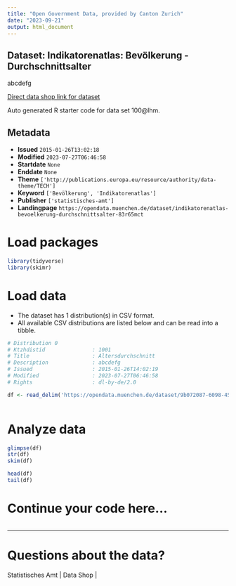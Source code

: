 ```yaml
---
title: "Open Government Data, provided by Canton Zurich"
date: "2023-09-21"
output: html_document
---
```


## Dataset: Indikatorenatlas: Bevölkerung - Durchschnittsalter

abcdefg

[Direct data shop link for dataset](XYZ100@lhm)

Auto generated R starter code for data set 100@lhm.

## Metadata

- **Issued** `2015-01-26T13:02:18`
- **Modified** `2023-07-27T06:46:58`
- **Startdate** `None`
- **Enddate** `None`
- **Theme** `['http://publications.europa.eu/resource/authority/data-theme/TECH']`
- **Keyword** `['Bevölkerung', 'Indikatorenatlas']`
- **Publisher** `['statistisches-amt']`
- **Landingpage** `https://opendata.muenchen.de/dataset/indikatorenatlas-bevoelkerung-durchschnittsalter-83r65mct`


# Load packages

```r

library(tidyverse)
library(skimr)

```

# Load data

-   The dataset has 1 distribution(s) in CSV format.
-   All available CSV distributions are listed below and can be read into a tibble.

```r

# Distribution 0
# Ktzhdistid               : 1001
# Title                    : Altersdurchschnitt
# Description              : abcdefg
# Issued                   : 2015-01-26T14:02:19
# Modified                 : 2023-07-27T06:46:58
# Rights                   : dl-by-de/2.0

df <- read_delim('https://opendata.muenchen.de/dataset/9b072087-6098-4558-b221-01e7d119b512/resource/9177f886-7341-49d2-9bfa-15d4d8631327/download/indikat_bevoelkerung_durchschnittsalter_240723.csv')



```

# Analyze data

```r

glimpse(df)
str(df)
skim(df)

head(df)
tail(df)

```

# Continue your code here...

```r

```

------------------------------------------------------------------------

# Questions about the data?

Statistisches Amt | Data Shop | 
